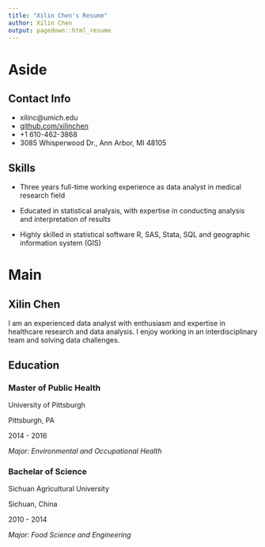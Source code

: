 ```yaml
---
title: "Xilin Chen's Resume"
author: Xilin Chen
output: pagedown::html_resume
---
```


Aside
================================================================================


Contact Info {#contact}
--------------------------------------------------------------------------------

- <i class="fa fa-envelope"></i> xilinc@umich.edu
- <i class="fa fa-github"></i> [github.com/xilinchen](https://github.com/xilinchen)
- <i class="fa fa-phone"></i> +1 610-462-3868
- <i class="fas fa-map-marked-alt"></i> 3085 Whisperwood Dr., Ann Arbor, MI 48105


Skills {#skills}
--------------------------------------------------------------------------------

- Three years full-time working experience as data analyst in medical research field

- Educated in statistical analysis, with expertise in conducting analysis and interpretation of results

- Highly skilled in statistical software R, SAS, Stata, SQL and geographic information system (GIS)


Main
================================================================================

Xilin Chen {#title}
--------------------------------------------------------------------------------

I am an experienced data analyst with enthusiasm and expertise in healthcare research and data analysis. I enjoy working in an interdisciplinary team and solving data challenges.

Education {data-icon=graduation-cap}
------------------------------------
### Master of Public Health

University of Pittsburgh 

Pittsburgh, PA

2014 - 2016

*Major: Environmental and Occupational Health*


### Bachelar of Science

Sichuan Agricultural University

Sichuan, China

2010 - 2014

*Major: Food Science and Engineering*



### 
